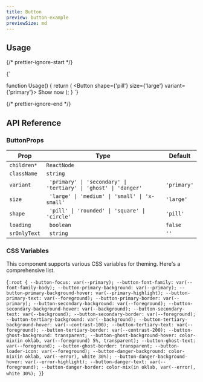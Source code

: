 ```yaml
---
title: Button
preview: button-example
previewSize: md
---
```


## Usage

{/* prettier-ignore-start */}

<CodeBlock lang="ts">{`

function Usage() {
    return (
        <Button shape={'pill'} size={'large'} variant={'primary'}>
            Show now
        </Button>
    );
}
`}
</CodeBlock>

{/* prettier-ignore-end */}

## API Reference

### ButtonProps

| Prop         | Type                                                             | Default     |
| ------------ | ---------------------------------------------------------------- | ----------- |
| `children*`  | `ReactNode`                                                      |             |
| `className`  | `string`                                                         |             |
| `variant`    | ` 'primary' \| 'secondary' \| 'tertiary' \| 'ghost' \| 'danger'` | `'primary'` |
| `size`       | ` 'large' \| 'medium' \| 'small' \| 'x-small'`                   | `'large'`   |
| `shape`      | ` 'pill' \| 'rounded' \| 'square' \| 'circle'`                   | `'pill'`    |
| `loading`    | ` boolean`                                                       | `false`     |
| `srOnlyText` | ` string`                                                        | `''`        |

### CSS Variables

This component supports various CSS variables for theming. Here's a comprehensive list.

<CodeBlock lang="css">{`
:root {
    --button-focus: var(--primary);
    --button-font-family: var(--font-family-body);
    --button-primary-background: var(--primary);
    --button-primary-background-hover: var(--primary-highlight);
    --button-primary-text: var(--foreground);
    --button-primary-border: var(--primary);
    --button-secondary-background: var(--foreground);
    --button-secondary-background-hover: var(--background);
    --button-secondary-text: var(--background);
    --button-secondary-border: var(--foreground);
    --button-tertiary-background: var(--background);
    --button-tertiary-background-hover: var(--contrast-100);
    --button-tertiary-text: var(--foreground);
    --button-tertiary-border: var(--contrast-200);
    --button-ghost-background: transparent;
    --button-ghost-background-hover: color-mix(in oklab, var(--foreground) 5%, transparent);
    --button-ghost-text: var(--foreground);
    --button-ghost-border: transparent;
    --button-loader-icon: var(--foreground);
    --button-danger-background: color-mix(in oklab, var(--error), white 30%);
    --button-danger-background-hover: var(--error-highlight);
    --button-danger-text: var(--foreground);
    --button-danger-border: color-mix(in oklab, var(--error), white 30%);
}
`}</CodeBlock>
